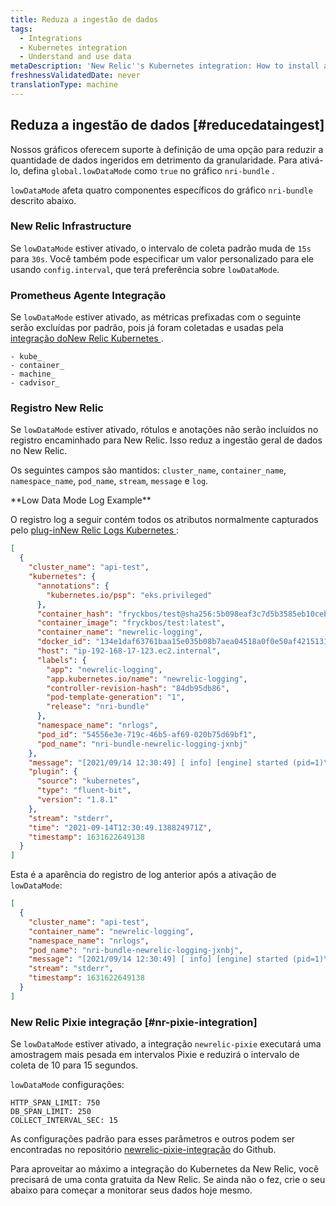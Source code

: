 ```yaml
---
title: Reduza a ingestão de dados
tags:
  - Integrations
  - Kubernetes integration
  - Understand and use data
metaDescription: 'New Relic''s Kubernetes integration: How to install and activate the integration, and what data is reported.'
freshnessValidatedDate: never
translationType: machine
---
```


## Reduza a ingestão de dados [#reducedataingest]

Nossos gráficos oferecem suporte à definição de uma opção para reduzir a quantidade de dados ingeridos em detrimento da granularidade. Para ativá-lo, defina `global.lowDataMode` como `true` no gráfico `nri-bundle` .

`lowDataMode` afeta quatro componentes específicos do gráfico `nri-bundle` descrito abaixo.

### New Relic Infrastructure

Se `lowDataMode` estiver ativado, o intervalo de coleta padrão muda de `15s` para `30s`. Você também pode especificar um valor personalizado para ele usando `config.interval`, que terá preferência sobre `lowDataMode`.

### Prometheus Agente Integração

Se `lowDataMode` estiver ativado, as métricas prefixadas com o seguinte serão excluídas por padrão, pois já foram coletadas e usadas pela [integração doNew Relic Kubernetes ](/docs/integrations/kubernetes-integration/understand-use-data/find-use-your-kubernetes-data/#event-types).

```
- kube_
- container_
- machine_
- cadvisor_
```

### Registro New Relic

Se `lowDataMode` estiver ativado, rótulos e anotações não serão incluídos no registro encaminhado para New Relic. Isso reduz a ingestão geral de dados no New Relic.

Os seguintes campos são mantidos: `cluster_name`, `container_name`, `namespace_name`, `pod_name`, `stream`, `message` e `log`.

<DoNotTranslate>
  **Low Data Mode Log Example**
</DoNotTranslate>

O registro log a seguir contém todos os atributos normalmente capturados pelo [plug-inNew Relic Logs Kubernetes ](/docs/logs/forward-logs/kubernetes-plugin-log-forwarding/):

```json
[
  {
    "cluster_name": "api-test",
    "kubernetes": {
      "annotations": {
        "kubernetes.io/psp": "eks.privileged"
      },
      "container_hash": "fryckbos/test@sha256:5b098eaf3c7d5b3585eb10cebee63665b6208bea31ef31a3f0856c5ffdda644b",
      "container_image": "fryckbos/test:latest",
      "container_name": "newrelic-logging",
      "docker_id": "134e1daf63761baa15e035b08b7aea04518a0f0e50af4215131a50c6a379a072",
      "host": "ip-192-168-17-123.ec2.internal",
      "labels": {
        "app": "newrelic-logging",
        "app.kubernetes.io/name": "newrelic-logging",
        "controller-revision-hash": "84db95db86",
        "pod-template-generation": "1",
        "release": "nri-bundle"
      },
      "namespace_name": "nrlogs",
      "pod_id": "54556e3e-719c-46b5-af69-020b75d69bf1",
      "pod_name": "nri-bundle-newrelic-logging-jxnbj"
    },
    "message": "[2021/09/14 12:30:49] [ info] [engine] started (pid=1)\n",
    "plugin": {
      "source": "kubernetes",
      "type": "fluent-bit",
      "version": "1.8.1"
    },
    "stream": "stderr",
    "time": "2021-09-14T12:30:49.138824971Z",
    "timestamp": 1631622649138
  }
]
```

Esta é a aparência do registro de log anterior após a ativação de `lowDataMode`:

```json
[
  {
    "cluster_name": "api-test",
    "container_name": "newrelic-logging",
    "namespace_name": "nrlogs",
    "pod_name": "nri-bundle-newrelic-logging-jxnbj",
    "message": "[2021/09/14 12:30:49] [ info] [engine] started (pid=1)\n",
    "stream": "stderr",
    "timestamp": 1631622649138
  }
]
```

### New Relic Pixie integração [#nr-pixie-integration]

Se `lowDataMode` estiver ativado, a integração `newrelic-pixie` executará uma amostragem mais pesada em intervalos Pixie e reduzirá o intervalo de coleta de 10 para 15 segundos.

`lowDataMode` configurações:

```
HTTP_SPAN_LIMIT: 750
DB_SPAN_LIMIT: 250
COLLECT_INTERVAL_SEC: 15
```

As configurações padrão para esses parâmetros e outros podem ser encontradas no repositório [newrelic-pixie-integração](https://github.com/newrelic/newrelic-pixie-integration) do Github.

Para aproveitar ao máximo a integração do Kubernetes da New Relic, você precisará de uma conta gratuita da New Relic. Se ainda não o fez, crie o seu abaixo para começar a monitorar seus dados hoje mesmo.